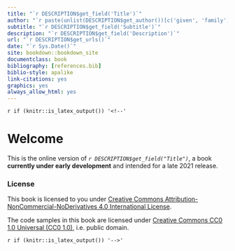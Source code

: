 ```yaml
--- 
title: "`r DESCRIPTION$get_field('Title')`"
author: "`r paste(unlist(DESCRIPTION$get_author())[c('given', 'family')], collapse = ' ')`"
subtitle: "`r DESCRIPTION$get_field('Subtitle')`"
description: "`r DESCRIPTION$get_field('Description')`"
url: "`r DESCRIPTION$get_urls()`"
date: "`r Sys.Date()`"
site: bookdown::bookdown_site
documentclass: book
bibliography: [references.bib]
biblio-style: apalike
link-citations: yes
graphics: yes
always_allow_html: yes
---
```


<!--

https://bookdown.org/yihui/bookdown/html.html

---
title: "An Awesome Book"
author: "John Smith"
description: "This book introduces the ABC theory, and ..."
url: 'https\://bookdown.org/john/awesome/'
github-repo: "john/awesome"
cover-image: "images/cover.png"
apple-touch-icon: "touch-icon.png"
apple-touch-icon-size: 120
favicon: "favicon.ico"
---

-->

<!--

Springer book structure
https://www.springer.com/gp/authors-editors/book-authors-editors/resources-guidelines/book-manuscript-guidelines/book-structure/5640
-->

`r if (knitr::is_latex_output()) '<!--'` 

# Welcome {-}

This is the online version of _`r DESCRIPTION$get_field("Title")`_, a book
**currently under early development** and intended for a late 2021 release.

### License {-}

This book is licensed to you under [Creative Commons
Attribution-NonCommercial-NoDerivatives 4.0 International
License](http://creativecommons.org/licenses/by-nc-nd/4.0/).

The code samples in this book are licensed under [Creative Commons CC0 1.0
Universal (CC0 1.0)](https://creativecommons.org/publicdomain/zero/1.0/), i.e.
public domain.

`r if (knitr::is_latex_output()) '-->'`

